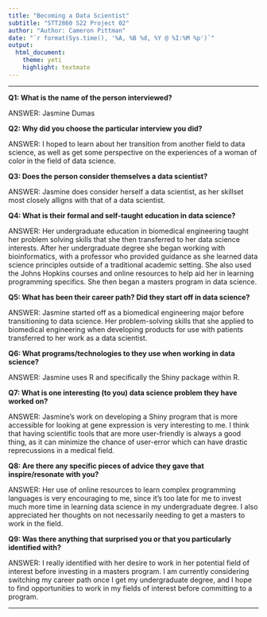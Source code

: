 ```yaml
---
title: "Becoming a Data Scientist"
subtitle: "STT2860 S22 Project 02"
author: "Author: Cameron Pittman"
date: "`r format(Sys.time(), '%A, %B %d, %Y @ %I:%M %p')`"
output: 
  html_document: 
    theme: yeti
    highlight: textmate
---
```

***

**Q1: What is the name of the person interviewed?**

ANSWER: Jasmine Dumas

**Q2: Why did you choose the particular interview you did?**

ANSWER: I hoped to learn about her transition from another field to data science, as well as get some perspective on the experiences of a woman of color in the field of data science.

**Q3: Does the person consider themselves a data scientist?**

ANSWER: Jasmine does consider herself a data scientist, as her skillset most closely alligns with that of a data scientist.

**Q4: What is their formal and self-taught education in data science?**

ANSWER: Her undergraduate education in biomedical engineering taught her problem solving skills that she then transferred to her data science interests. After her undergraduate degree she began working with bioinformatics, with a professor who provided guidance as she learned data science principles outside of a traditional academic setting. She also used the Johns Hopkins courses and online resources to help aid her in learning programming specifics. She then began a masters program in data science. 

**Q5: What has been their career path? Did they start off in data science?**

ANSWER: Jasmine started off as a biomedical engineering major before transitioning to data science. Her problem-solving skills that she applied to biomedical engineering when developing products for use with patients transferred to her work as a data scientist. 

**Q6: What programs/technologies to they use when working in data science?**

ANSWER: Jasmine uses R and specifically the Shiny package within R. 

**Q7: What is one interesting (to you) data science problem they have worked on?**

ANSWER: Jasmine's work on developing a Shiny program that is more accessible for looking at gene expression is very interesting to me. I think that having scientific tools that are more user-friendly is always a good thing, as it can minimize the chance of user-error which can have drastic reprecussions in a medical field. 

**Q8: Are there any specific pieces of advice they gave that inspire/resonate with you?**

ANSWER: Her use of online resources to learn complex programming languages is very encouraging to me, since it's too late for me to invest much more time in learning data science in my undergraduate degree. I also appreciated her thoughts on not necessarily needing to get a masters to work in the field.

**Q9: Was there anything that surprised you or that you particularly identified with?**

ANSWER: I really identified with her desire to work in her potential field of interest before investing in a masters program. I am currently considering switching my career path once I get my undergraduate degree, and I hope to find opportunities to work in my fields of interest before committing to a program.

***
